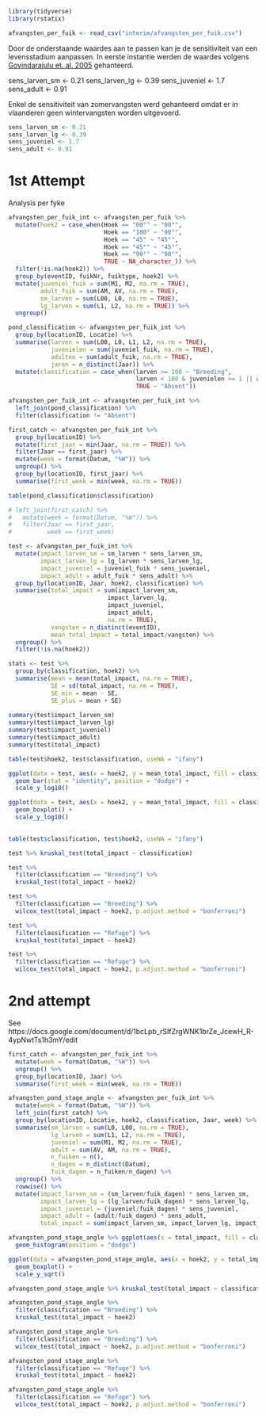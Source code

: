 ```r
library(tidyverse)
library(rstatix)
```

```r
afvangsten_per_fuik <- read_csv("interim/afvangsten_per_fuik.csv")
```

Door de onderstaande waardes aan te passen kan je de sensitiviteit van een levensstadium aanpassen. In eerste instantie werden de waardes volgens [Govindarajulu et. al. 2005](https://esajournals.onlinelibrary.wiley.com/doi/epdf/10.1890/05-0486) gehanteerd.

sens_larven_sm <- 0.21
sens_larven_lg <- 0.39
sens_juveniel <- 1.7
sens_adult <- 0.91

Enkel de sensitiviteit van zomervangsten werd gehanteerd omdat er in vlaanderen 
geen wintervangsten worden uitgevoerd. 

```r
sens_larven_sm <- 0.21
sens_larven_lg <- 0.39
sens_juveniel <- 1.7
sens_adult <- 0.91
```

# 1st Attempt
Analysis per fyke
```r
afvangsten_per_fuik_int <- afvangsten_per_fuik %>% 
  mutate(hoek2 = case_when(Hoek == "00°" ~ "00°",
                           Hoek == "180" ~ "90°",
                           Hoek == "45" ~ "45°",
                           Hoek == "45°" ~ "45°",
                           Hoek == "90°" ~ "90°",
                           TRUE ~ NA_character_)) %>% 
  filter(!is.na(hoek2)) %>% 
  group_by(eventID, fuikNr, fuiktype, hoek2) %>% 
  mutate(juveniel_fuik = sum(M1, M2, na.rm = TRUE),
         adult_fuik = sum(AM, AV, na.rm = TRUE),
         sm_larven = sum(L00, L0, na.rm = TRUE),
         lg_larven = sum(L1, L2, na.rm = TRUE)) %>% 
  ungroup()

pond_classification <- afvangsten_per_fuik_int %>% 
  group_by(locationID, Locatie) %>% 
  summarise(larven = sum(L00, L0, L1, L2, na.rm = TRUE),
            juvenielen = sum(juveniel_fuik, na.rm = TRUE),
            adulten = sum(adult_fuik, na.rm = TRUE),
            jaren = n_distinct(Jaar)) %>% 
  mutate(classification = case_when(larven >= 100 ~ "Breeding", 
                                    larven < 100 & juvenielen >= 1 || adulten >= 1 ~ "Refuge",
                                    TRUE ~ "Absent"))

afvangsten_per_fuik_int <- afvangsten_per_fuik_int %>% 
  left_join(pond_classification) %>% 
  filter(classification != "Absent")
```

```r
first_catch <- afvangsten_per_fuik_int %>% 
  group_by(locationID) %>% 
  mutate(first_jaar = min(Jaar, na.rm = TRUE)) %>% 
  filter(Jaar == first_jaar) %>% 
  mutate(week = format(Datum, "%W")) %>% 
  ungroup() %>% 
  group_by(locationID, first_jaar) %>% 
  summarise(first_week = min(week, na.rm = TRUE)) 

table(pond_classification$classification)

# left_join(first_catch) %>% 
#   mutate(week = format(Datum, "%W")) %>% 
#   filter(Jaar == first_jaar,
#          week == first_week) 

test <- afvangsten_per_fuik_int %>% 
  mutate(impact_larven_sm = sm_larven * sens_larven_sm,
         impact_larven_lg = lg_larven * sens_larven_lg,
         impact_juveniel = juveniel_fuik * sens_juveniel,
         impact_adult = adult_fuik * sens_adult) %>% 
  group_by(locationID, Jaar, hoek2, classification) %>% 
  summarise(total_impact = sum(impact_larven_sm, 
                            impact_larven_lg, 
                            impact_juveniel, 
                            impact_adult, 
                            na.rm = TRUE),
            vangsten = n_distinct(eventID),
            mean_total_impact = total_impact/vangsten) %>% 
  ungroup() %>% 
  filter(!is.na(hoek2))

stats <- test %>% 
  group_by(classification, hoek2) %>% 
  summarise(mean = mean(total_impact, na.rm = TRUE),
            SE = sd(total_impact, na.rm = TRUE),
            SE_min = mean - SE,
            SE_plus = mean + SE)
  
summary(test$impact_larven_sm)
summary(test$impact_larven_lg)
summary(test$impact_juveniel)
summary(test$impact_adult)
summary(test$total_impact)

table(test$hoek2, test$classification, useNA = "ifany")
```

```r
ggplot(data = test, aes(x = hoek2, y = mean_total_impact, fill = classification)) + 
  geom_bar(stat = "identity", position = "dodge") +
  scale_y_log10()

ggplot(data = test, aes(x = hoek2, y = mean_total_impact, fill = classification)) + 
  geom_boxplot() +
  scale_y_log10()
  

table(test$classification, test$hoek2, useNA = "ifany")
```

```r
test %>% kruskal_test(total_impact ~ classification)

test %>% 
  filter(classification == "Breeding") %>% 
  kruskal_test(total_impact ~ hoek2)

test %>% 
  filter(classification == "Breeding") %>% 
  wilcox_test(total_impact ~ hoek2, p.adjust.method = "bonferroni")

test %>% 
  filter(classification == "Refuge") %>% 
  kruskal_test(total_impact ~ hoek2)

test %>% 
  filter(classification == "Refuge") %>% 
  wilcox_test(total_impact ~ hoek2, p.adjust.method = "bonferroni")
```

# 2nd attempt
See https://docs.google.com/document/d/1bcLpb_rSIfZrgWNK1brZe_JcewH_R-4ypNwtTs1h3mY/edit
```r
first_catch <- afvangsten_per_fuik_int %>% 
  mutate(week = format(Datum, "%W")) %>% 
  ungroup() %>% 
  group_by(locationID, Jaar) %>% 
  summarise(first_week = min(week, na.rm = TRUE))

afvangsten_pond_stage_angle <- afvangsten_per_fuik_int %>% 
  mutate(week = format(Datum, "%W")) %>% 
  left_join(first_catch) %>% 
  group_by(locationID, Locatie, hoek2, classification, Jaar, week) %>% 
  summarise(sm_larven = sum(L0, L00, na.rm = TRUE),
            lg_larven = sum(L1, L2, na.rm = TRUE),
            juveniel = sum(M1, M2, na.rm = TRUE),
            adult = sum(AV, AM, na.rm = TRUE),
            n_fuiken = n(),
            n_dagen = n_distinct(Datum),
            fuik_dagen = n_fuiken/n_dagen) %>% 
  ungroup() %>% 
  rowwise() %>% 
  mutate(impact_larven_sm = (sm_larven/fuik_dagen) * sens_larven_sm,
         impact_larven_lg = (lg_larven/fuik_dagen) * sens_larven_lg,
         impact_juveniel = (juveniel/fuik_dagen) * sens_juveniel,
         impact_adult = (adult/fuik_dagen) * sens_adult,
         total_impact = sum(impact_larven_sm, impact_larven_lg, impact_juveniel, impact_adult))
```

```r
afvangsten_pond_stage_angle %>% ggplot(aes(x = total_impact, fill = classification)) +
  geom_histogram(position = "dodge")

ggplot(data = afvangsten_pond_stage_angle, aes(x = hoek2, y = total_impact, fill = classification)) + 
  geom_boxplot() +
  scale_y_sqrt()
```

```r
afvangsten_pond_stage_angle %>% kruskal_test(total_impact ~ classification)

afvangsten_pond_stage_angle %>% 
  filter(classification == "Breeding") %>% 
  kruskal_test(total_impact ~ hoek2)

afvangsten_pond_stage_angle %>% 
  filter(classification == "Breeding") %>% 
  wilcox_test(total_impact ~ hoek2, p.adjust.method = "bonferroni")

afvangsten_pond_stage_angle %>% 
  filter(classification == "Refuge") %>% 
  kruskal_test(total_impact ~ hoek2)

afvangsten_pond_stage_angle %>% 
  filter(classification == "Refuge") %>% 
  wilcox_test(total_impact ~ hoek2, p.adjust.method = "bonferroni")
```

